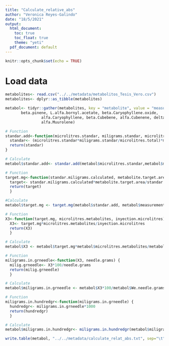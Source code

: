 ```yaml
---
title: "Calculate_relative_abs"
author: "Veronica Reyes-Galindo"
date: "18/5/2021"
output:
  html_document:
    toc: true
    toc_float: true
    theme: "yeti"
  pdf_document: default
---
```


```r
knitr::opts_chunk$set(echo = TRUE)
```

# Load data 

```r
metabolites<- read.csv("../../metadata/metabolitos_Tesis_Vero.csv")
metabolites<- dplyr::as_tibble(metabolites)

metabol<- tidyr::gather(metabolites, key = "metabolite", value = "measurement",
       beta.pinene, L.alfa.bornyl.acetate, beta.Caryophyllene.oxide,
                alfa.Caryophyllene, beta.Cubebene, alfa.Cubenene, delta.Cadinene,
                alfa.Muurolene)
```

```r
# Function
standar.add<-function(microlitres.standar, miligrams.standar, microlitres.total, microlitres.inject) {
  standar<- (microlitres.standar*miligrams.standar/microlitres.total)*microlitres.inject/microlitres.total
  return(standar)
}

# Calculate
metabol$standar.add<- standar.add(metabol$microlitres.standar,metabol$miligrams,metabol$microlitres, metabol$inyection.microlitres)
```
```r
# Function
target.mg<-function(standar.miligrams.calculated, metabolite.target.area, standar.area) {
  target<- standar.miligrams.calculated*metabolite.target.area/standar.area
  return(target)
  }

#Calculate
metabol$target.mg <- target.mg(metabol$standar.add, metabol$measurement, metabol$Area.standar.porc)
```

```r
# Function
X3<-function(target.mg, microlitres.metabolites, inyection.microlitres) {
  X3<- target.mg*microlitres.metabolites/inyection.microlitres
  return(X3)
  }

# Calculate
metabol$X3 <- metabol$target.mg*metabol$microlitres.metabolites/metabol$inyection.microlitres
```
```r
# Function
miligrams.in.grneedle<-function(X3, needle.grams) {
  milig.grneedle<- X3*100/needle.grams
  return(milig.grneedle)
  }

# Calculate
metabol$miligrams.in.grneedle <- metabol$X3*100/metabol$We.needle.grams
```
```r
# Function
miligrams.in.hundredgr<-function(miligrams.in.grneedle) {
  hundredgr<- miligrams.in.grneedle*1000
  return(hundredgr)
  }

# Calculate
metabol$miligrams.in.hundredgr<- miligrams.in.hundredgr(metabol$miligrams.in.grneedle) 

```
```r
write.table(metabol, "../../metadata/calculate_relat_abs.txt", sep="\t", row.names=FALSE)
```
